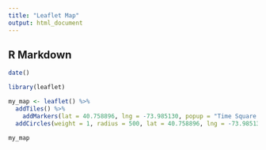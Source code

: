 ```yaml
---
title: "Leaflet Map"
output: html_document
---
```


## R Markdown


```r
date()
```




```r
library(leaflet)

my_map <- leaflet() %>%
  addTiles() %>%
    addMarkers(lat = 40.758896, lng = -73.985130, popup = "Time Square NYC") %>%
  addCircles(weight = 1, radius = 500, lat = 40.758896, lng = -73.985130, popup = "Time Square NYC")

my_map
```



